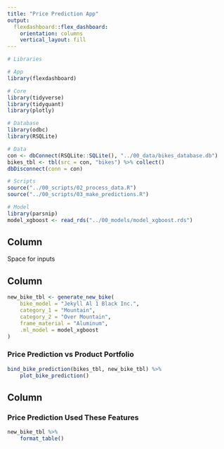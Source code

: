 ```yaml
---
title: "Price Prediction App"
output: 
  flexdashboard::flex_dashboard:
    orientation: columns
    vertical_layout: fill
---
```


```r

# Libraries

# App
library(flexdashboard)

# Core
library(tidyverse)
library(tidyquant)
library(plotly)

# Database
library(odbc)
library(RSQLite)

# Data
con <- dbConnect(RSQLite::SQLite(), "../00_data/bikes_database.db")
bikes_tbl <- tbl(src = con, "bikes") %>% collect()
dbDisconnect(conn = con)

# Scripts
source("../00_scripts/02_process_data.R")
source("../00_scripts/03_make_predictions.R")

# Model
library(parsnip)
model_xgboost <- read_rds("../00_models/model_xgboost.rds")
```

Column {.sidebar}
-----------------------------------------------------------------------

Space for inputs

Column {data-width="650"}
-----------------------------------------------------------------------

```r
new_bike_tbl <- generate_new_bike(
    bike_model = "Jekyll Al 1 Black Inc.",
    category_1 = "Mountain",
    category_2 = "Over Mountain",
    frame_material = "Aluminum",
    .ml_model = model_xgboost
)
```

### Price Prediction vs Product Portfolio

```r
bind_bike_prediction(bikes_tbl, new_bike_tbl) %>%
    plot_bike_prediction()
```

Column {data-width="350"}
-----------------------------------------------------------------------

### Price Prediction Used These Features

```r
new_bike_tbl %>%
    format_table()
```
